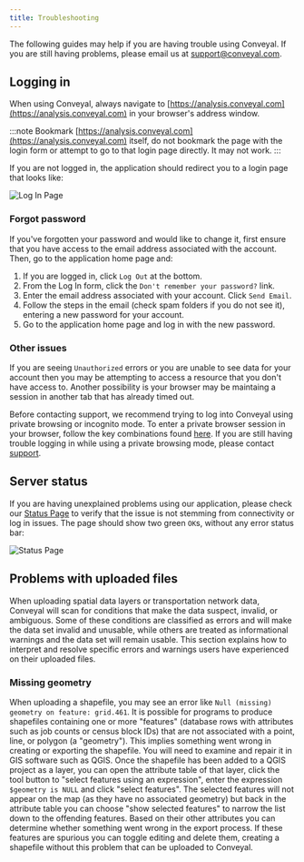```yaml
---
title: Troubleshooting
---
```



The following guides may help if you are having trouble using Conveyal. If you are still having problems, please email us at [support@conveyal.com](mailto:support@conveyal.com).

## Logging in

When using Conveyal, always navigate to [https://analysis.conveyal.com](https://analysis.conveyal.com) in your browser's address window. 

:::note
Bookmark [https://analysis.conveyal.com](https://analysis.conveyal.com) itself, do not bookmark the page with the login form or attempt to go to that login page directly. It may not work.
:::

If you are not logged in, the application should redirect you to a login page that looks like: 

<Image src='/img/login-page.png' alt='Log In Page' />

### Forgot password

If you've forgotten your password and would like to change it, first ensure that you have access to the email address associated with the account. Then, go to the application home page and:

1. If you are logged in, click `Log Out` at the bottom.
2. From the Log In form, click the `Don't remember your password?` link.
3. Enter the email address associated with your account. Click `Send Email`.
4. Follow the steps in the email (check spam folders if you do not see it), entering a new password for your account.
5. Go to the application home page and log in with the new password.

### Other issues

If you are seeing `Unauthorized` errors or you are unable to see data for your account then you may be attempting to access a resource that you don't have access to. Another possibility is your browser may be maintaing a session in another tab that has already timed out. 

Before contacting support, we recommend trying to log into Conveyal using private browsing or incognito mode. To enter a private browser session in your browser, follow the key combinations found [here](https://en.wikipedia.org/wiki/Private_browsing#Support_in_popular_browsers). If you are still having trouble logging in while using a private browsing mode, please contact [support](mailto:support@conveyal.com).

## Server status

If you are having unexplained problems using our application, please check our [Status Page](https://analysis.conveyal.com/status) to verify that the issue is not stemming from connectivity or log in issues. The page should show two green `OK`s, without any error status bar:

<Image src='/img/status-page.png' alt='Status Page' />

## Problems with uploaded files

When uploading spatial data layers or transportation network data, Conveyal will scan for conditions that make 
the data suspect, invalid, or ambiguous. Some of these conditions are classified as errors and will make the data set
invalid and unusable, while others are treated as informational warnings and the data set will remain usable. 
This section explains how to interpret and resolve specific errors and warnings users have experienced on their
uploaded files.

### Missing geometry

When uploading a shapefile, you may see an error like `Null (missing) geometry on feature: grid.461`. It is possible
for programs to produce shapefiles containing one or more "features" (database rows with attributes such as job counts 
or census block IDs) that are not associated with a point, line, or polygon (a "geometry"). 
This implies something went wrong in creating or exporting the shapefile. You will need to 
examine and repair it in GIS software such as QGIS. Once the shapefile has been added to a QGIS project as a layer, you 
can open the attribute table of that layer, click the tool button to "select features using an expression", enter the
expression `$geometry is NULL` and click "select features". The selected features will not appear on the map (as they
have no associated geometry) but back in the attribute table you can choose "show selected features" to narrow the list
down to the offending features. Based on their other attributes you can determine whether something went wrong in the 
export process. If these features are spurious you can toggle editing and delete them, creating a shapefile without
this problem that can be uploaded to Conveyal. 
